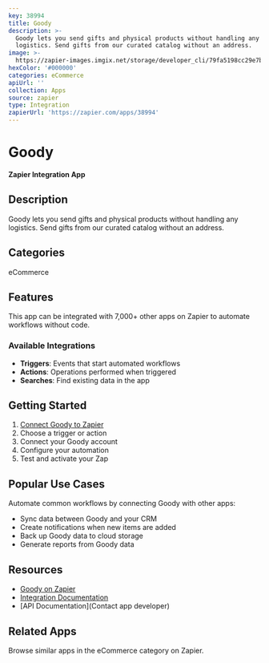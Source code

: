 ```yaml
---
key: 38994
title: Goody
description: >-
  Goody lets you send gifts and physical products without handling any
  logistics. Send gifts from our curated catalog without an address.
image: >-
  https://zapier-images.imgix.net/storage/developer_cli/79fa5198cc29e7b021b6aa16752c7ae5.png?auto=format%2Ccompress&ixlib=python-3.0.0&q=50
hexColor: '#000000'
categories: eCommerce
apiUrl: ''
collection: Apps
source: zapier
type: Integration
zapierUrl: 'https://zapier.com/apps/38994'
---
```

# Goody

**Zapier Integration App**

## Description

Goody lets you send gifts and physical products without handling any logistics. Send gifts from our curated catalog without an address.

## Categories

eCommerce

## Features

This app can be integrated with 7,000+ other apps on Zapier to automate workflows without code.

### Available Integrations

- **Triggers**: Events that start automated workflows
- **Actions**: Operations performed when triggered
- **Searches**: Find existing data in the app

## Getting Started

1. [Connect Goody to Zapier](https://zapier.com/apps/38994)
2. Choose a trigger or action
3. Connect your Goody account
4. Configure your automation
5. Test and activate your Zap

## Popular Use Cases

Automate common workflows by connecting Goody with other apps:

- Sync data between Goody and your CRM
- Create notifications when new items are added
- Back up Goody data to cloud storage
- Generate reports from Goody data

## Resources

- [Goody on Zapier](https://zapier.com/apps/38994)
- [Integration Documentation](https://zapier.com/apps/38994/integrations)
- [API Documentation](Contact app developer)

## Related Apps

Browse similar apps in the eCommerce category on Zapier.
